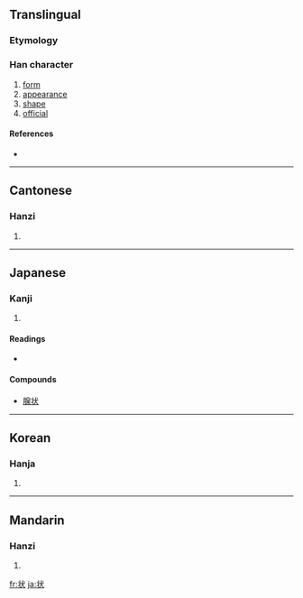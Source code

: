 {{also|狀}}
==Translingual==

===Etymology===
{{Han simp|狀|f=爿|t=丬}}

===Han character===
{{Han char|rn=94|rad=犬|as=03|sn=6|four=|canj=中一戈大 (LMIK)}}

# [[form]]
# [[appearance]]
# [[shape]]
# [[official]]

====References====
* {{Han ref|kx=0706.171|dkj=20257|dj=1119.100|hdz=21332.030|uh=72B6|ud=29366}}

----

==Cantonese==

===Hanzi===
{{yue-hanzi|jyut=|y=jong6}}

# {{defn|Cantonese}}

----

==Japanese==

===Kanji===
{{ja-kanji|grade=5|rs=犬03}}

# {{defn|Japanese}}

====Readings====
* {{ja-readings|on=[[じょう]] (jō)|kun=[[かたち]] (katachi)}}

====Compounds====
* [[腺状]]

----

==Korean==

===Hanja===
{{ko-hanja|hangeul=[[장]], [[상]]|eumhun=|rv=jang, sang|mr=chang, sang|y=cang, sang}}

# {{defn|Korean}}

----

==Mandarin==

===Hanzi===
{{cmn-hanzi|tra=狀|pin=[[zhuàng]] ([[zhuang4]])|wg=chuang<sup>4</sup>}}

# {{defn|Mandarin}}

[[fr:状]]
[[ja:状]]